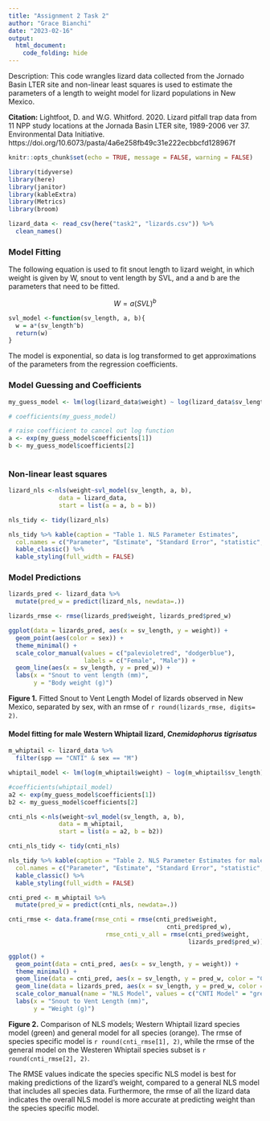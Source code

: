 ```yaml
---
title: "Assignment 2 Task 2"
author: "Grace Bianchi"
date: "2023-02-16"
output: 
  html_document:
    code_folding: hide
---
```


Description: This code wrangles lizard data collected from the Jornado Basin LTER site and non-linear least squares is used to estimate the parameters of a length to weight model for lizard populations in New Mexico. 


**Citation:** Lightfoot, D. and W.G. Whitford. 2020. Lizard pitfall trap data from 11 NPP study locations at the Jornada Basin LTER site, 1989-2006 ver 37. Environmental Data Initiative. https://doi.org/10.6073/pasta/4a6e258fb49c31e222ecbbcfd128967f


```r
knitr::opts_chunk$set(echo = TRUE, message = FALSE, warning = FALSE)

library(tidyverse)
library(here)
library(janitor)
library(kableExtra)
library(Metrics)
library(broom)

```


```r
lizard_data <- read_csv(here("task2", "lizards.csv")) %>% 
  clean_names() 

```

### Model Fitting

The following equation is used to fit snout length to lizard weight, in which weight is given by W, snout to vent length by SVL, and a and b are the parameters that need to be fitted. 


$$
W = a(SVL)^b
$$

```r
svl_model <-function(sv_length, a, b){
  w = a*(sv_length^b)
  return(w)
}
```

The model is exponential, so data is log transformed to get approximations of the parameters from the regression coefficients.

### Model Guessing and Coefficients

```r
my_guess_model <- lm(log(lizard_data$weight) ~ log(lizard_data$sv_length), data = lizard_data) 

# coefficients(my_guess_model)

# raise coefficient to cancel out log function
a <- exp(my_guess_model$coefficients[1])
b <- my_guess_model$coefficients[2]
         
```

### Non-linear least squares 

```r
lizard_nls <-nls(weight~svl_model(sv_length, a, b),
              data = lizard_data,
              start = list(a = a, b = b))
```

```r
nls_tidy <- tidy(lizard_nls)

nls_tidy %>% kable(caption = "Table 1. NLS Parameter Estimates",
  col.names = c("Parameter", "Estimate", "Standard Error", "statistic", "P-value")) %>% 
  kable_classic() %>% 
  kable_styling(full_width = FALSE)
```

### Model Predictions

```r
lizards_pred <- lizard_data %>% 
  mutate(pred_w = predict(lizard_nls, newdata=.))

lizards_rmse <- rmse(lizards_pred$weight, lizards_pred$pred_w)
```

```r
ggplot(data = lizards_pred, aes(x = sv_length, y = weight)) +
  geom_point(aes(color = sex)) +
  theme_minimal() +
  scale_color_manual(values = c("palevioletred", "dodgerblue"),
                     labels = c("Female", "Male")) +
  geom_line(aes(x = sv_length, y = pred_w)) +
  labs(x = "Snout to vent length (mm)",
       y = "Body weight (g)")

```

**Figure 1.** Fitted Snout to Vent Length Model of lizards observed in New Mexico, separated by sex, with an rmse of `r round(lizards_rmse, digits= 2)`.


#### Model fitting for male Western Whiptail lizard, *Cnemidophorus tigrisatus*

```r
m_whiptail <- lizard_data %>% 
  filter(spp == "CNTI" & sex == "M")

whiptail_model <- lm(log(m_whiptail$weight) ~ log(m_whiptail$sv_length), data = m_whiptail)

#coefficients(whiptail_model)
a2 <- exp(my_guess_model$coefficients[1])
b2 <- my_guess_model$coefficients[2]

```


```r
cnti_nls <-nls(weight~svl_model(sv_length, a, b),
              data = m_whiptail,
              start = list(a = a2, b = b2))

cnti_nls_tidy <- tidy(cnti_nls)

nls_tidy %>% kable(caption = "Table 2. NLS Parameter Estimates for male Western Whiptail Lizards",
  col.names = c("Parameter", "Estimate", "Standard Error", "statistic", "P-value"), digits = 5) %>% 
  kable_classic() %>% 
  kable_styling(full_width = FALSE)
```

```r
cnti_pred <- m_whiptail %>% 
  mutate(pred_w = predict(cnti_nls, newdata=.))

cnti_rmse <- data.frame(rmse_cnti = rmse(cnti_pred$weight, 
                                            cnti_pred$pred_w),
                           rmse_cnti_v_all = rmse(cnti_pred$weight, 
                                                  lizards_pred$pred_w))
```


```r
ggplot() +
  geom_point(data = cnti_pred, aes(x = sv_length, y = weight)) +
  theme_minimal() +
  geom_line(data = cnti_pred, aes(x = sv_length, y = pred_w, color = "CNTI Model")) +
  geom_line(data = lizards_pred, aes(x = sv_length, y = pred_w, color = "All Species"))  + 
  scale_color_manual(name = "NLS Model", values = c("CNTI Model" = "green4", "All Species" = "orange3")) +
  labs(x = "Snout to Vent Length (mm)",
       y = "Weight (g)")
```

**Figure 2.** Comparison of NLS models; Western Whiptail lizard species model (green) and general model for all species (orange). The rmse of species specific model is `r round(cnti_rmse[1], 2)`, while the rmse of the general model on the Westeren Whiptail species subset is `r round(cnti_rmse[2], 2)`.


The RMSE values indicate the species specific NLS model is best for making predictions of the lizard's weight, compared to a general NLS model that includes all species data. Furthermore, the rmse of all the lizard data indicates the overall NLS model is more accurate at predicting weight than the species specific model.


